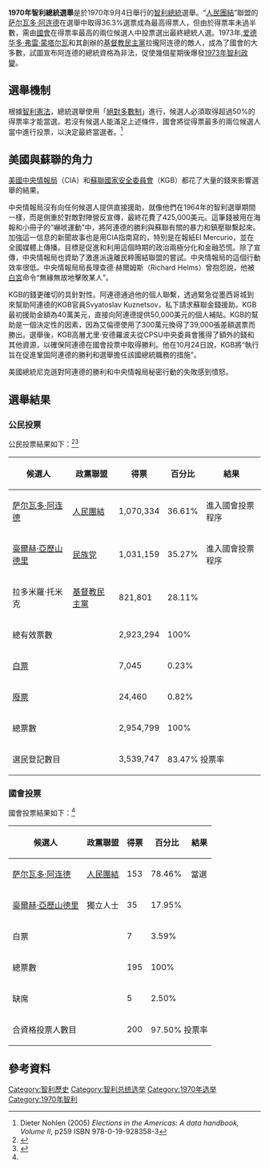 {{noteTA
|1=zh-hans:阿连德; zh-hant:阿葉德;
}}

{{Infobox Election
| election_name          = 1970年智利總統選舉
| country                    = Chile
| type                       = 總統選舉
| ongoing                    = no
| previous_election          = 1964年智利總統大選
| previous_year              = 1964
| next_election              = 1989年智利總統大選
| next_year                  = 1989
| election_date              = 1970年9月4日
| 1blank            = 國會投票确认环节得票

<!-- UP -->
| image1                     = [[File:Salvador_Allende_Gossens_(cropped).jpg|200x200px]]
| candidate1                   = '''[[萨尔瓦多·阿连德|萨尔瓦多·阿连德]]'''
| party1                     = [[智利社會黨|智利社會黨]]
| alliance1                  = [[人民团结_(智利)|人民團結]]
| popular_vote1              = 1,070,334
| percentage1                = 36.61%
| 1data1            = '''153'''

<!-- Right wing -->
| image2                     = [[File:Jorge_Alessandri_Rodríguez.JPG|200x200px]]
| candidate2                   = [[豪爾赫·亞歷山德里|豪爾赫·亞歷山德里]]
| party2                     = [[獨立候選人|獨立候選人]]
| alliance2                  = [[民族党_(智利)|民族党]]–[[激进民主_(智利)|激进民主]]
| popular_vote2              = 1,031,159
| percentage2                = 35.27%
| 1data2            = 35

<!-- DC -->
| image3                     = [[File:Radomiro_Tomic_cropped.jpg|200x200px]]
| candidate3                   = [[拉多米羅·托米克|拉多米羅·托米克]]
| party3                     = [[基督教民主黨_(智利)|基督教民主黨]]
| alliance3                  = 
| popular_vote3              = 821,801
| percentage3                = 28.11%

<!-- Result -->
| title                      = 總統
| before_election            = [[爱德华多·弗雷·蒙塔尔瓦|爱德华多·弗雷·蒙塔尔瓦]]
| before_party               = [[基督教民主黨_(智利)|基督教民主黨]]
| after_election             = [[萨尔瓦多·阿连德|萨尔瓦多·阿连德]]
| after_party                = [[智利社會黨|智利社會黨]]
}}

'''1970年智利總統選舉'''是於1970年9月4日舉行的[[智利|智利]][[智利總統|總統]]選舉。“[[人民团结_(智利)|人民團結]]”聯盟的[[萨尔瓦多·阿连德|萨尔瓦多·阿连德]]在選舉中取得36.3%選票成為最高得票人，但由於得票率未過半數，需由[[國會|國會]]在得票率最高的兩位候選人中投票選出最終總統人選。1973年,[[爱德华多·弗雷·蒙塔尔瓦|爱德华多·弗雷·蒙塔尔瓦]]和其創辦的[[基督教民主黨_(智利)|基督教民主黨]]拉攏阿连德的敵人，成為了國會的大多數，試圖宣布阿连德的總統資格為非法，促使幾個星期後爆發[[1973年智利政變|1973年智利政變]]。

== 選舉機制 ==
根據[[智利憲法|智利憲法]]，總統選舉使用「[[絕對多數制|絕對多數制]]」進行，候選人必須取得超過50%的得票率才能當選。若沒有候選人能滿足上述條件，國會將從得票最多的兩位候選人當中進行投票，以決定最終當選者。<ref name="N1">Dieter Nohlen (2005) ''Elections in the Americas: A data handbook, Volume II'', p259 ISBN 978-0-19-928358-3</ref>

== 美國與蘇聯的角力 ==
[[美國中央情報局|美國中央情報局]]（CIA）和[[蘇聯國家安全委員會|蘇聯國家安全委員會]]（KGB）都花了大量的錢來影響選舉的結果。

中央情報局沒有向任何候選人提供直接援助，就像他們在1964年的智利選舉期間一樣，而是側重於對敵對陣營反宣傳，最終花費了425,000美元。這筆錢被用在海報和小冊子的“嚇唬運動”中，將阿連德的勝利與蘇聯有關的暴力和鎮壓聯繫起來。加強這一信息的新聞故事也是用CIA指南寫的，特別是在報紙El Mercurio，並在全國媒體上傳播。目標是促進和利用這個時期的政治兩極分化和金融恐慌。除了宣傳，中央情報局也資助了激進派遠離民粹團結聯盟的嘗試。中央情報局的這個行動效率很低。中央情報局局長理查德·赫爾姆斯（Richard Helms）曾抱怨說，他被[[白宮|白宮]]命令“無緣無故地擊敗某人”。

KGB的錢更確切的具針對性。阿連德通過他的個人聯繫，透過緊急從墨西哥城到來幫助阿連德的KGB官員Svyatoslav Kuznetsov，私下請求蘇聯金錢援助。KGB最初援助金額為40萬美元，直接向阿連德提供50,000美元的個人補貼。KGB的幫助是一個決定性的因素，因為艾倫德使用了300萬元換得了39,000張差額選票而勝出。選舉後，KGB高層尤里·安德羅波夫從CPSU中央委員會獲得了額外的錢和其他資源，以確保阿連德在國會投票中取得勝利。他在10月24日說，KGB將“執行旨在促進鞏固阿連德的勝利和選舉擔任該國總統職務的措施”。

美國總統尼克遜對阿連德的勝利和中央情報局秘密行動的失敗感到憤怒。

== 選舉結果==
=== 公民投票 ===
公民投票結果如下：<ref name="Jobet">{{cite web|title=El Partido Socialista de Chile Tomo II|work=Julio César Jobet|language=es|url=http://es.geocities.com/omerocl/partidosoc2.pdf|page=120|accessdate=2009-06-05|archiveurl=https://www.webcitation.org/query?url=http://es.geocities.com/omerocl/partidosoc2.pdf&date=2009-10-25+03:25:06|archivedate=2009-10-25|deadurl=yes}}</ref><ref name="jtor">{{cite journal|title=B. El Congreso Nacional y la quiebra de un deber constitucional: el control del ejercicio constitucional de las funciones del presidente|journal=Revista Chilena de Derecho |volume=1 |issue=3/4 |date=June–August 1974 |pages=491–547|language=es|jstor=41605133}}</ref>
{| class="wikitable" width="80%"
|- bgcolor="#ececec"
! 候選人 !! 政黨聯盟 !! 得票 !! 百分比 !! 結果
|- align=center
! [[萨尔瓦多·阿连德|萨尔瓦多·阿连德]] || [[人民团结_(智利)|人民團結]] || 1,070,334 || 36.61% || 進入國會投票程序
|- align=center
! [[豪爾赫·亞歷山德里|豪爾赫·亞歷山德里]] || [[民族党_(智利)|民族党]] || 1,031,159 || 35.27% || 進入國會投票程序
|- align=center
| 拉多米羅·托米克 || [[基督教民主黨_(智利)|基督教民主黨]] || 821,801 || 28.11% || 
|- align=center
! 總有效票數 || || 2,923,294 || 100% || 
|- align=center
| [[白票|白票]] || || 7,045 || 0.23% || 
|- align=center
| [[廢票|廢票]] || || 24,460 || 0.82% || 
|- align=center
! 總票數 || || 2,954,799 || 100% || 
|- align=center
! 選民登記數目 || || 3,539,747 || colspan="2" | 83.47% 投票率
|}

=== 國會投票 ===
國會投票結果如下：<ref name="Jobet"/>
{| class="wikitable" width="75%"
|- bgcolor="#ececec"
! 候選人 !! 政黨聯盟 !! 得票 !! 百分比 !! 結果
|- align=center
! [[萨尔瓦多·阿连德|萨尔瓦多·阿连德]] || [[人民团结_(智利)|人民團結]] || 153 || 78.46% || 當選
|- align=center
| [[豪爾赫·亞歷山德里|豪爾赫·亞歷山德里]] || 獨立人士 || 35 || 17.95% || 
|- align=center
| 白票 || || 7 || 3.59% || 
|- align=center
! 總票數 || || 195 || 100% ||
|- align=center
| 缺席 || || 5 || 2.50% ||
|- align=center
! 合資格投票人數目 || || 200 || colspan="2" | 97.50% 投票率
|}

== 參考資料 ==
{{Reflist}}

{{智利選舉}}
[[Category:智利歷史|Category:智利歷史]]
[[Category:智利总统选举|Category:智利总统选举]]
[[Category:1970年选举|Category:1970年选举]]
[[Category:1970年智利|Category:1970年智利]]